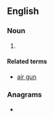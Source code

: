 {{also|air-guns|air guns}}
==English==

===Noun===
{{head|en|noun plural form}}

# {{alternative plural of|airgun|air guns|lang=en}}

====Related terms====
* [[air gun]]

===Anagrams===
* {{anagrams|en|Ugrians}}